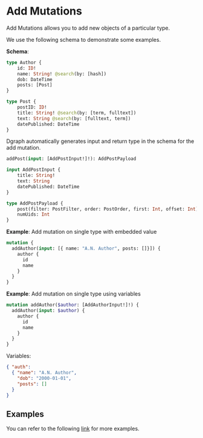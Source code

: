 <h1>Add Mutations</h1>
Add Mutations allows you to add new objects of a particular type.

We use the following schema to demonstrate some examples.

**Schema**:
```graphql
type Author {
	id: ID!
	name: String! @search(by: [hash])
	dob: DateTime
	posts: [Post]
}

type Post {
	postID: ID!
	title: String! @search(by: [term, fulltext])
	text: String @search(by: [fulltext, term])
	datePublished: DateTime
}
```

Dgraph automatically generates input and return type in the schema for the add mutation.
```graphql
addPost(input: [AddPostInput!]!): AddPostPayload

input AddPostInput {
	title: String!
	text: String
	datePublished: DateTime
}

type AddPostPayload {
	post(filter: PostFilter, order: PostOrder, first: Int, offset: Int): [Post]
	numUids: Int
}
```

**Example**: Add mutation on single type with embedded value
```graphql
mutation {
  addAuthor(input: [{ name: "A.N. Author", posts: []}]) {
    author {
      id
      name
    }
  }
}
```

**Example**: Add mutation on single type using variables
```graphql
mutation addAuthor($author: [AddAuthorInput!]!) {
  addAuthor(input: $author) {
    author {
      id
      name
    }
  }
}
```
Variables:
```json
{ "auth":
  { "name": "A.N. Author",
    "dob": "2000-01-01",
    "posts": []
  }
}
```

## Examples

You can refer to the following [link](https://github.com/dgraph-io/dgraph/blob/master/graphql/resolve/add_mutation_test.yaml) for more examples.


